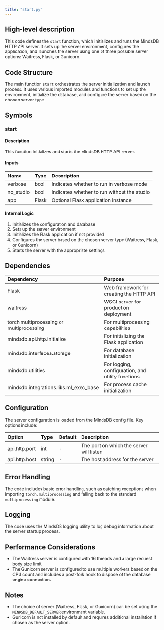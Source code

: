 ```yaml
---
title: "start.py"
---
```


## High-level description
This code defines the `start` function, which initializes and runs the MindsDB HTTP API server. It sets up the server environment, configures the application, and launches the server using one of three possible server options: Waitress, Flask, or Gunicorn.

## Code Structure
The main function `start` orchestrates the server initialization and launch process. It uses various imported modules and functions to set up the environment, initialize the database, and configure the server based on the chosen server type.

## Symbols

### start
#### Description
This function initializes and starts the MindsDB HTTP API server.

#### Inputs
| Name | Type | Description |
|:-----|:-----|:------------|
| verbose | bool | Indicates whether to run in verbose mode |
| no_studio | bool | Indicates whether to run without the studio |
| app | Flask | Optional Flask application instance |

#### Internal Logic
1. Initializes the configuration and database
2. Sets up the server environment
3. Initializes the Flask application if not provided
4. Configures the server based on the chosen server type (Waitress, Flask, or Gunicorn)
5. Starts the server with the appropriate settings

## Dependencies
| Dependency | Purpose |
|:-----------|:--------|
| Flask | Web framework for creating the HTTP API |
| waitress | WSGI server for production deployment |
| torch.multiprocessing or multiprocessing | For multiprocessing capabilities |
| mindsdb.api.http.initialize | For initializing the Flask application |
| mindsdb.interfaces.storage | For database initialization |
| mindsdb.utilities | For logging, configuration, and utility functions |
| mindsdb.integrations.libs.ml_exec_base | For process cache initialization |

## Configuration
The server configuration is loaded from the MindsDB config file. Key options include:

| Option | Type | Default | Description |
|:-------|:-----|:--------|:------------|
| api.http.port | int | - | The port on which the server will listen |
| api.http.host | string | - | The host address for the server |

## Error Handling
The code includes basic error handling, such as catching exceptions when importing `torch.multiprocessing` and falling back to the standard `multiprocessing` module.

## Logging
The code uses the MindsDB logging utility to log debug information about the server startup process.

## Performance Considerations
- The Waitress server is configured with 16 threads and a large request body size limit.
- The Gunicorn server is configured to use multiple workers based on the CPU count and includes a post-fork hook to dispose of the database engine connection.

## Notes
- The choice of server (Waitress, Flask, or Gunicorn) can be set using the `MINDSDB_DEFAULT_SERVER` environment variable.
- Gunicorn is not installed by default and requires additional installation if chosen as the server option.